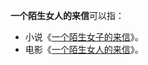 '''一个陌生女人的来信'''可以指：
*小说《[[一个陌生女子的来信|一个陌生女子的来信]]》。
*电影《[[一个陌生女人的来信_(电影)|一个陌生女人的来信]]》。

{{disambig|Cat=八字以上作品消歧義}}